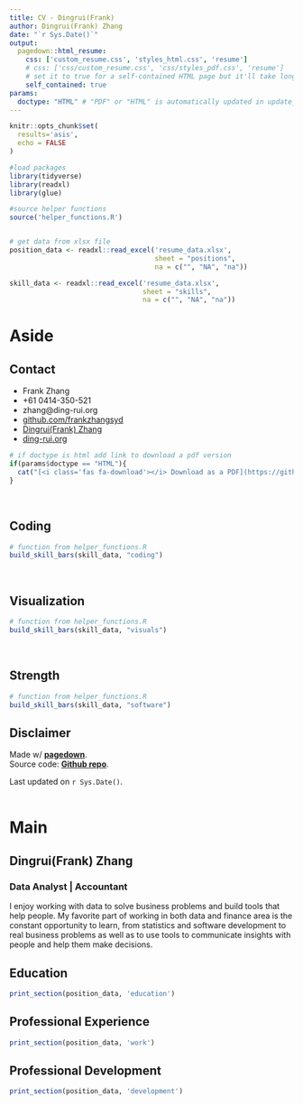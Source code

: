 ```yaml
---
title: CV - Dingrui(Frank)
author: Dingrui(Frank) Zhang
date: "`r Sys.Date()`"
output:
  pagedown::html_resume:
    css: ['custom_resume.css', 'styles_html.css', 'resume']
    # css: ['css/custom_resume.css', 'css/styles_pdf.css', 'resume']
    # set it to true for a self-contained HTML page but it'll take longer to render
    self_contained: true
params:
  doctype: "HTML" # "PDF" or "HTML" is automatically updated in update_resume.R 
---
```


```r
knitr::opts_chunk$set(
  results='asis', 
  echo = FALSE
)

#load packages
library(tidyverse)
library(readxl)
library(glue)

#source helper functions
source('helper_functions.R')


# get data from xlsx file
position_data <- readxl::read_excel('resume_data.xlsx', 
                                    sheet = "positions", 
                                    na = c("", "NA", "na")) 

skill_data <- readxl::read_excel('resume_data.xlsx', 
                                 sheet = "skills",
                                 na = c("", "NA", "na"))                                 
```


Aside
================================================================================


Contact {#contact}
--------------------------------------------------------------------------------


- <i class="fa fa-map-marked-alt"></i> Frank Zhang
- <i class="fa fa-phone"></i> +61 0414-350-521
- <i class="fa fa-envelope"></i> zhang@ding-rui.org
- <i class="fa fa-github"></i> [github.com/frankzhangsyd](https://github.com/frankzhangsyd){target="_blank"} 
- <i class="fab fa-linkedin-in"></i> [Dingrui(Frank) Zhang](https://www.linkedin.com/in/dingrui-zhang/){target="_blank"} 
- <i class="fas fa-home"></i> [ding-rui.org](https://www.ding-rui.org/){target="_blank"} 


```r
# if doctype is html add link to download a pdf version
if(params$doctype == "HTML"){
  cat("[<i class='fas fa-download'></i> Download as a PDF](https://github.com/frankzhangsyd/vitae/raw/master/output/Frank-Zhang-CV.pdf)")
}

```



<br>


Coding {#coding}
--------------------------------------------------------------------------------

```r

# function from helper_functions.R
build_skill_bars(skill_data, "coding")

```

<br>

Visualization {#Visualization}
--------------------------------------------------------------------------------

```r

# function from helper_functions.R
build_skill_bars(skill_data, "visuals")

```

<br>

Strength {#Strength}
--------------------------------------------------------------------------------

```r

# function from helper_functions.R
build_skill_bars(skill_data, "software")

```

Disclaimer {#disclaimer}
--------------------------------------------------------------------------------

Made w/ [**pagedown**](https://github.com/rstudio/pagedown){target="_blank"}.   
Source code: [**Github repo**](https://github.com/frankzhangsyd/vitae){target="_blank"}.

Last updated on `r Sys.Date()`.
<br>
<br>


Main
================================================================================


Dingrui(Frank) Zhang {#title}
--------------------------------------------------------------------------------

### Data Analyst  |  Accountant

I enjoy working with data to solve business problems and build tools that help
people. My favorite part of working in both data and finance area is the constant opportunity to learn, from statistics and software development to real business problems as well as to use tools to communicate insights with people and help them make decisions.  



Education {data-icon=graduation-cap data-concise=true}
--------------------------------------------------------------------------------

```r
print_section(position_data, 'education')
```



Professional Experience {data-icon=suitcase}
--------------------------------------------------------------------------------

```r
print_section(position_data, 'work')
```



<i class="fas fa-rocket"></i> Professional Development
--------------------------------------------------------------------------------

```r
print_section(position_data, 'development')
```
